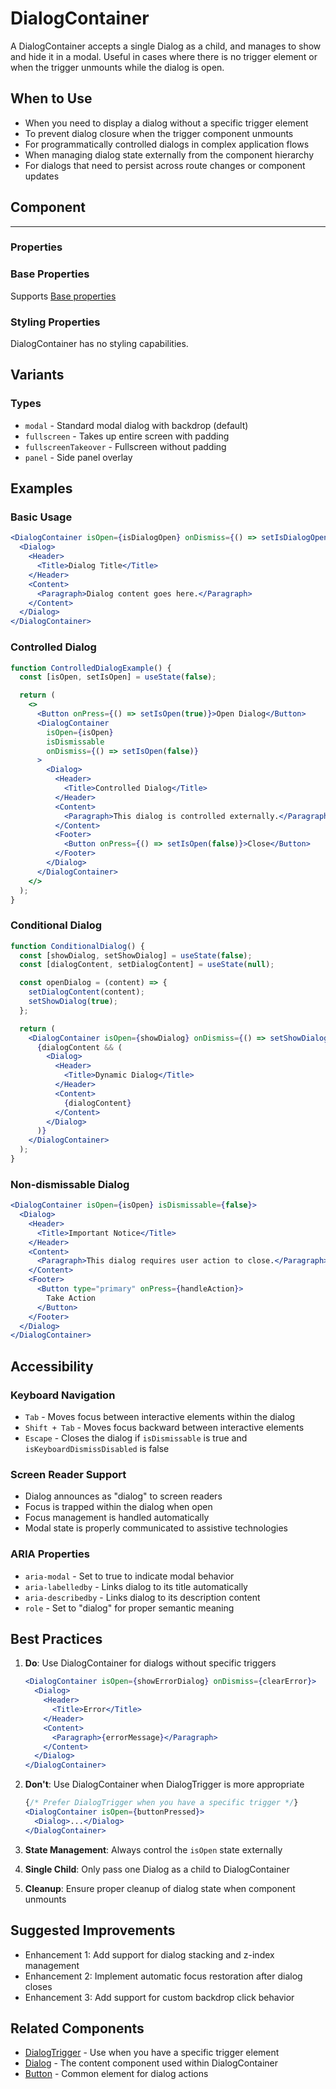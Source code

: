 
<Meta of={DialogContainerStories} />

# DialogContainer

A DialogContainer accepts a single Dialog as a child, and manages to show and hide it in a modal. Useful in cases where there is no trigger element or when the trigger unmounts while the dialog is open.

## When to Use

- When you need to display a dialog without a specific trigger element
- To prevent dialog closure when the trigger component unmounts
- For programmatically controlled dialogs in complex application flows
- When managing dialog state externally from the component hierarchy
- For dialogs that need to persist across route changes or component updates

## Component

<Story of={DialogContainerStories.Default} />

---

### Properties

<Controls of={DialogContainerStories.Default} />

### Base Properties

Supports [Base properties](/docs/tasty-base-properties--docs)

### Styling Properties

DialogContainer has no styling capabilities.

## Variants

### Types

- `modal` - Standard modal dialog with backdrop (default)
- `fullscreen` - Takes up entire screen with padding
- `fullscreenTakeover` - Fullscreen without padding
- `panel` - Side panel overlay

## Examples

### Basic Usage

```jsx
<DialogContainer isOpen={isDialogOpen} onDismiss={() => setIsDialogOpen(false)}>
  <Dialog>
    <Header>
      <Title>Dialog Title</Title>
    </Header>
    <Content>
      <Paragraph>Dialog content goes here.</Paragraph>
    </Content>
  </Dialog>
</DialogContainer>
```

### Controlled Dialog

```jsx
function ControlledDialogExample() {
  const [isOpen, setIsOpen] = useState(false);

  return (
    <>
      <Button onPress={() => setIsOpen(true)}>Open Dialog</Button>
      <DialogContainer
        isOpen={isOpen}
        isDismissable
        onDismiss={() => setIsOpen(false)}
      >
        <Dialog>
          <Header>
            <Title>Controlled Dialog</Title>
          </Header>
          <Content>
            <Paragraph>This dialog is controlled externally.</Paragraph>
          </Content>
          <Footer>
            <Button onPress={() => setIsOpen(false)}>Close</Button>
          </Footer>
        </Dialog>
      </DialogContainer>
    </>
  );
}
```

### Conditional Dialog

```jsx
function ConditionalDialog() {
  const [showDialog, setShowDialog] = useState(false);
  const [dialogContent, setDialogContent] = useState(null);

  const openDialog = (content) => {
    setDialogContent(content);
    setShowDialog(true);
  };

  return (
    <DialogContainer isOpen={showDialog} onDismiss={() => setShowDialog(false)}>
      {dialogContent && (
        <Dialog>
          <Header>
            <Title>Dynamic Dialog</Title>
          </Header>
          <Content>
            {dialogContent}
          </Content>
        </Dialog>
      )}
    </DialogContainer>
  );
}
```

### Non-dismissable Dialog

```jsx
<DialogContainer isOpen={isOpen} isDismissable={false}>
  <Dialog>
    <Header>
      <Title>Important Notice</Title>
    </Header>
    <Content>
      <Paragraph>This dialog requires user action to close.</Paragraph>
    </Content>
    <Footer>
      <Button type="primary" onPress={handleAction}>
        Take Action
      </Button>
    </Footer>
  </Dialog>
</DialogContainer>
```

## Accessibility

### Keyboard Navigation

- `Tab` - Moves focus between interactive elements within the dialog
- `Shift + Tab` - Moves focus backward between interactive elements
- `Escape` - Closes the dialog if `isDismissable` is true and `isKeyboardDismissDisabled` is false

### Screen Reader Support

- Dialog announces as "dialog" to screen readers
- Focus is trapped within the dialog when open
- Focus management is handled automatically
- Modal state is properly communicated to assistive technologies

### ARIA Properties

- `aria-modal` - Set to true to indicate modal behavior
- `aria-labelledby` - Links dialog to its title automatically
- `aria-describedby` - Links dialog to its description content
- `role` - Set to "dialog" for proper semantic meaning

## Best Practices

1. **Do**: Use DialogContainer for dialogs without specific triggers
   ```jsx
   <DialogContainer isOpen={showErrorDialog} onDismiss={clearError}>
     <Dialog>
       <Header>
         <Title>Error</Title>
       </Header>
       <Content>
         <Paragraph>{errorMessage}</Paragraph>
       </Content>
     </Dialog>
   </DialogContainer>
   ```

2. **Don't**: Use DialogContainer when DialogTrigger is more appropriate
   ```jsx
   {/* Prefer DialogTrigger when you have a specific trigger */}
   <DialogContainer isOpen={buttonPressed}>
     <Dialog>...</Dialog>
   </DialogContainer>
   ```

3. **State Management**: Always control the `isOpen` state externally
4. **Single Child**: Only pass one Dialog as a child to DialogContainer
5. **Cleanup**: Ensure proper cleanup of dialog state when component unmounts

## Suggested Improvements

- Enhancement 1: Add support for dialog stacking and z-index management
- Enhancement 2: Implement automatic focus restoration after dialog closes
- Enhancement 3: Add support for custom backdrop click behavior

## Related Components

- [DialogTrigger](/docs/overlays-dialogtrigger--docs) - Use when you have a specific trigger element
- [Dialog](/docs/overlays-dialog--docs) - The content component used within DialogContainer
- [Button](/docs/actions-button--docs) - Common element for dialog actions
